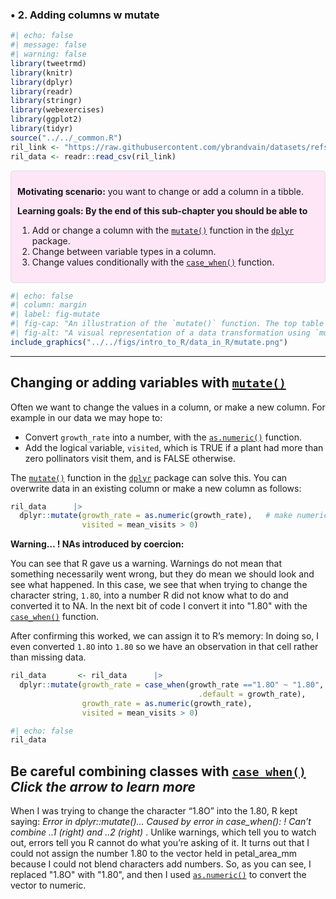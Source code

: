 ### • 2. Adding columns w mutate {.unnumbered}




```r
#| echo: false
#| message: false
#| warning: false
library(tweetrmd)
library(knitr)
library(dplyr)
library(readr)
library(stringr)
library(webexercises)
library(ggplot2)
library(tidyr)
source("../../_common.R") 
ril_link <- "https://raw.githubusercontent.com/ybrandvain/datasets/refs/heads/master/clarkia_rils.csv"
ril_data <- readr::read_csv(ril_link)
```




::: {.motivation style="background-color: #ffe6f7; padding: 10px; border: 1px solid #ddd; border-radius: 5px;"}


**Motivating scenario:**  you want to change or add a column in a tibble.      

**Learning goals: By the end of this sub-chapter you should be able to**  

1. Add or change a column with the  [`mutate()`](https://dplyr.tidyverse.org/reference/mutate.html) function in  the [`dplyr`](https://dplyr.tidyverse.org/index.html) package.  
2. Change between variable types in a column.  
3. Change values conditionally with the [`case_when()`](https://dplyr.tidyverse.org/reference/case_when.html) function.  
:::     


```r
#| echo: false
#| column: margin
#| label: fig-mutate
#| fig-cap: "An illustration of the `mutate()` function. The top table represents the original dataset, containing columns for the proportion of hybrids (`prop_hyb`) and the number of individuals assayed (`n_assayed`). The `mutate()` function is then applied to compute `n_hyb`, the total number of hybrid individuals, by multiplying `prop_hyb` by `n_assayed`. The resulting dataset, shown in the bottom table, includes this newly created `n_hyb` column."  
#| fig-alt: "A visual representation of a data transformation using `mutate()` in `dplyr`. The top table contains two columns: `prop_hyb` (proportion of hybrids) and `n_assayed` (number of individuals assayed), with values showing different proportions and a constant sample size of 8. Below, an R code snippet applies `mutate(n_hyb = prop_hyb * n_assayed)`, generating a new column, `n_hyb`, which contains the computed number of hybrids (0, 1, and 2, respectively). The updated dataset is displayed in a bottom table with the new `n_hyb` column highlighted in a darker shade." 
include_graphics("../../figs/intro_to_R/data_in_R/mutate.png")
```

--- 



## Changing or adding variables with [`mutate()`](https://dplyr.tidyverse.org/reference/mutate.html)

Often we want to change the values in a column, or make a new column. For example in our data we may hope to:   


- Convert `growth_rate` into a number, with the [`as.numeric()`](https://stat.ethz.ch/R-manual/R-devel/library/base/html/numeric.html) function. 
- Add the logical variable, `visited`, which is TRUE if a plant had more than zero pollinators visit them, and is FALSE otherwise.

The [`mutate()`](https://dplyr.tidyverse.org/reference/mutate.html) function in the [`dplyr`](https://dplyr.tidyverse.org/index.html) package can solve this. You can overwrite data in an existing column or make a new column as follows: 

```r
ril_data      |>
  dplyr::mutate(growth_rate = as.numeric(growth_rate),   # make numeric
                visited = mean_visits > 0)
```


:::fyi
**Warning... ! NAs introduced by coercion:**  

You can see that R gave us a warning. Warnings do not mean that something necessarily went wrong, but they do mean we should look and see what happened. In this case, we see that when trying to change the character string, `1.8O`, into a number R did not know what to do and converted it to NA. In the next bit of code I convert it into \"1.80\"  with the [`case_when()`](https://dplyr.tidyverse.org/reference/case_when.html) function.
:::

After confirming this worked, we can assign it to R's memory: In doing so, I even converted `1.8O` into `1.80` so we have an observation in that cell rather than missing data.  

```r
ril_data       <- ril_data      |>
  dplyr::mutate(growth_rate = case_when(growth_rate =="1.8O" ~ "1.80",
                                          .default = growth_rate),  
                growth_rate = as.numeric(growth_rate),
                visited = mean_visits > 0)
```

```r
#| echo: false
ril_data
```

::: {.callout-warning collapse="true"}   
## Be careful combining classes with [`case_when()`](https://dplyr.tidyverse.org/reference/case_when.html) *Click the arrow to learn more*

When I was trying to change the character "1.8O" into the 1.80, R kept saying: *Error in  dplyr::mutate()... Caused by error in case_when(): ! Can't combine  ..1 (right) <double> and ..2 (right) <character>*.  Unlike warnings, which tell you to watch out, errors tell you R cannot do what you're asking of it. It turns out that I could not assign the number 1.80 to the vector held in petal_area_mm because I could not blend characters add numbers. So, as you can see, I replaced \"1.8O\" with \"1.80\", and then I used [`as.numeric()`](https://stat.ethz.ch/R-manual/R-devel/library/base/html/numeric.html) to convert the vector to numeric.  

:::

